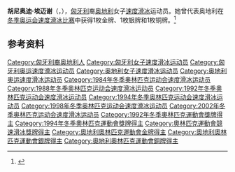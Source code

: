 {{NoteTA|G1=Sports}}
{{eastern name order|[[匈牙利语|匈牙利语]]}}

'''胡尼奥迪·埃迈谢'''（{{lang-hu|Hunyady Emese}}，{{bd|1966年|3月4日||}}），[[匈牙利|匈牙利]]裔[[奥地利|奥地利]]女子[[速度滑冰|速度滑冰]]运动员。她曾代表奥地利在[[冬季奥运会速度滑冰比赛|冬季奥运会速度滑冰比赛]]中获得1枚金牌、1枚银牌和1枚铜牌。<ref>{{Cite web|title=Emese HUNYADY|url=https://www.olympic.org/emese-hunyady|accessdate=2021-04-07|work=International Olympic Committee}}</ref>

== 参考资料 ==
{{reflist}}

{{奥林匹克运动会速度滑冰比赛女子1500米冠军}}

{{Authority control}}
{{DEFAULTSORT:Hunyady, Emese}}
[[Category:匈牙利裔奥地利人|Category:匈牙利裔奥地利人]]
[[Category:匈牙利女子速度滑冰运动员|Category:匈牙利女子速度滑冰运动员]]
[[Category:匈牙利奥运速度滑冰运动员|Category:匈牙利奥运速度滑冰运动员]]
[[Category:奥地利女子速度滑冰运动员|Category:奥地利女子速度滑冰运动员]]
[[Category:奥地利奥运速度滑冰运动员|Category:奥地利奥运速度滑冰运动员]]
[[Category:1984年冬季奥林匹克运动会速度滑冰运动员|Category:1984年冬季奥林匹克运动会速度滑冰运动员]]
[[Category:1988年冬季奥林匹克运动会速度滑冰运动员|Category:1988年冬季奥林匹克运动会速度滑冰运动员]]
[[Category:1992年冬季奥林匹克运动会速度滑冰运动员|Category:1992年冬季奥林匹克运动会速度滑冰运动员]]
[[Category:1994年冬季奥林匹克运动会速度滑冰运动员|Category:1994年冬季奥林匹克运动会速度滑冰运动员]]
[[Category:1998年冬季奥林匹克运动会速度滑冰运动员|Category:1998年冬季奥林匹克运动会速度滑冰运动员]]
[[Category:2002年冬季奥林匹克运动会速度滑冰运动员|Category:2002年冬季奥林匹克运动会速度滑冰运动员]]
[[Category:1992年冬季奧林匹克運動會獎牌得主|Category:1992年冬季奧林匹克運動會獎牌得主]]
[[Category:1994年冬季奧林匹克運動會獎牌得主|Category:1994年冬季奧林匹克運動會獎牌得主]]
[[Category:奧林匹克運動會競速滑冰獎牌得主|Category:奧林匹克運動會競速滑冰獎牌得主]]
[[Category:奧地利奧林匹克運動會金牌得主|Category:奧地利奧林匹克運動會金牌得主]]
[[Category:奧地利奧林匹克運動會銀牌得主|Category:奧地利奧林匹克運動會銀牌得主]]
[[Category:奧地利奧林匹克運動會銅牌得主|Category:奧地利奧林匹克運動會銅牌得主]]